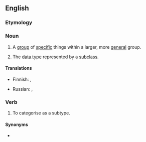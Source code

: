==English==

===Etymology===
{{prefix|en|sub|type}}

===Noun===
{{wikipedia}}
{{en-noun}}

# A [[group]] of [[specific]] things within a larger, more [[general]] group.
# {{lb|en|computing}} The [[data type]] represented by a [[subclass]].

====Translations====
{{trans-top|a group of specific things within a larger, more general group}}
* Finnish: {{t+|fi|alalaji}}, {{t+|fi|alatyyppi}}
{{trans-mid}}
* Russian: {{t+|ru|подти́п|m|sc=Cyrl}}, {{t+|ru|субти́п|m|sc=Cyrl}}
{{trans-bottom}}

===Verb===
{{en-verb}}

# To categorise as a subtype.

====Synonyms====
* {{l|en|subclassify}}